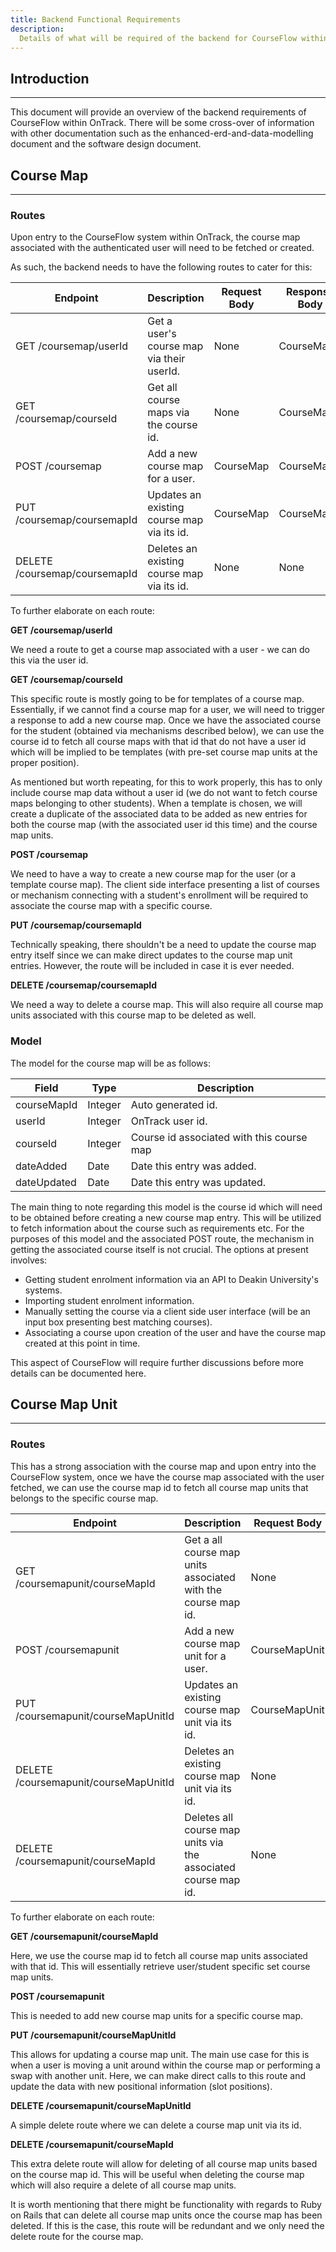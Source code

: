 ```yaml
---
title: Backend Functional Requirements
description:
  Details of what will be required of the backend for CourseFlow within the OnTrack system.
---
```


## Introduction

---

This document will provide an overview of the backend requirements of CourseFlow within OnTrack.
There will be some cross-over of information with other documentation such as the
enhanced-erd-and-data-modelling document and the software design document.

## Course Map

---

### Routes

Upon entry to the CourseFlow system within OnTrack, the course map associated with the authenticated
user will need to be fetched or created.

As such, the backend needs to have the following routes to cater for this:

| Endpoint                      | Description                                | Request Body | Response Body |
| ----------------------------- | ------------------------------------------ | ------------ | ------------- |
| GET /coursemap/userId         | Get a user's course map via their userId.  | None         | CourseMap     |
| GET /coursemap/courseId       | Get all course maps via the course id.     | None         | CourseMap[]   |
| POST /coursemap               | Add a new course map for a user.           | CourseMap    | CourseMap     |
| PUT /coursemap/coursemapId    | Updates an existing course map via its id. | CourseMap    | CourseMap     |
| DELETE /coursemap/coursemapId | Deletes an existing course map via its id. | None         | None          |

To further elaborate on each route:

**GET /coursemap/userId**

We need a route to get a course map associated with a user - we can do this via the user id.

**GET /coursemap/courseId**

This specific route is mostly going to be for templates of a course map. Essentially, if we cannot
find a course map for a user, we will need to trigger a response to add a new course map. Once we
have the associated course for the student (obtained via mechanisms described below), we can use the
course id to fetch all course maps with that id that do not have a user id which will be implied to
be templates (with pre-set course map units at the proper position).

As mentioned but worth repeating, for this to work properly, this has to only include course map
data without a user id (we do not want to fetch course maps belonging to other students). When a
template is chosen, we will create a duplicate of the associated data to be added as new entries for
both the course map (with the associated user id this time) and the course map units.

**POST /coursemap**

We need to have a way to create a new course map for the user (or a template course map). The client
side interface presenting a list of courses or mechanism connecting with a student's enrollment will
be required to associate the course map with a specific course.

**PUT /coursemap/coursemapId**

Technically speaking, there shouldn't be a need to update the course map entry itself since we can
make direct updates to the course map unit entries. However, the route will be included in case it
is ever needed.

**DELETE /coursemap/coursemapId**

We need a way to delete a course map. This will also require all course map units associated with
this course map to be deleted as well.

### Model

The model for the course map will be as follows:

| Field       | Type    | Description                               |
| ----------- | ------- | ----------------------------------------- |
| courseMapId | Integer | Auto generated id.                        |
| userId      | Integer | OnTrack user id.                          |
| courseId    | Integer | Course id associated with this course map |
| dateAdded   | Date    | Date this entry was added.                |
| dateUpdated | Date    | Date this entry was updated.              |

The main thing to note regarding this model is the course id which will need to be obtained before
creating a new course map entry. This will be utilized to fetch information about the course such as
requirements etc. For the purposes of this model and the associated POST route, the mechanism in
getting the associated course itself is not crucial. The options at present involves:

- Getting student enrolment information via an API to Deakin University's systems.
- Importing student enrolment information.
- Manually setting the course via a client side user interface (will be an input box presenting best
  matching courses).
- Associating a course upon creation of the user and have the course map created at this point in
  time.

This aspect of CourseFlow will require further discussions before more details can be documented
here.

## Course Map Unit

---

### Routes

This has a strong association with the course map and upon entry into the CourseFlow system, once we
have the course map associated with the user fetched, we can use the course map id to fetch all course map
units that belongs to the specific course map.

| Endpoint                              | Description                                                    | Request Body  | Response Body   |
|---------------------------------------|----------------------------------------------------------------|---------------|-----------------|
| GET /coursemapunit/courseMapId        | Get a all course map units associated with the course map id.  | None          | CourseMapUnit[] |
| POST /coursemapunit                   | Add a new course map unit for a user.                          | CourseMapUnit | CourseMapUnit   |
| PUT /coursemapunit/courseMapUnitId    | Updates an existing course map unit via its id.                | CourseMapUnit | CourseMapUnit   |
| DELETE /coursemapunit/courseMapUnitId | Deletes an existing course map unit via its id.                | None          | None            |
| DELETE /coursemapunit/courseMapId     | Deletes all course map units via the associated course map id. | None          | None            |

To further elaborate on each route:

**GET /coursemapunit/courseMapId**

Here, we use the course map id to fetch all course map units associated with that id. This will essentially retrieve user/student specific set course map units.

**POST /coursemapunit**

This is needed to add new course map units for a specific course map.

**PUT /coursemapunit/courseMapUnitId**

This allows for updating a course map unit. The main use case for this is when a user is moving a unit around within the course map or performing a swap with another unit. Here, we can make direct calls to this route and update the data with new positional information (slot positions).

**DELETE /coursemapunit/courseMapUnitId**

A simple delete route where we can delete a course map unit via its id.

**DELETE /coursemapunit/courseMapId**

This extra delete route will allow for deleting of all course map units based on the course map id. This will be useful when deleting the course map which will also require a delete of all course map units. 

It is worth mentioning that there might be functionality with regards to Ruby on Rails that can delete all course map units once the course map has been deleted. If this is the case, this route will be redundant and we only need the delete route for the course map.

